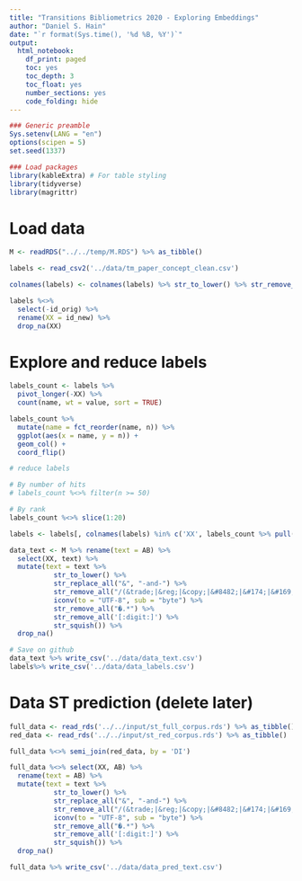```yaml
---
title: "Transitions Bibliometrics 2020 - Exploring Embeddings"
author: "Daniel S. Hain"
date: "`r format(Sys.time(), '%d %B, %Y')`"
output:
  html_notebook:
    df_print: paged
    toc: yes
    toc_depth: 3
    toc_float: yes
    number_sections: yes
    code_folding: hide
---
```


```r
### Generic preamble
Sys.setenv(LANG = "en")
options(scipen = 5)
set.seed(1337)

### Load packages  
library(kableExtra) # For table styling
library(tidyverse)
library(magrittr)
```

# Load data

```r
M <- readRDS("../../temp/M.RDS") %>% as_tibble()

labels <- read_csv2('../data/tm_paper_concept_clean.csv')
```

```r
colnames(labels) <- colnames(labels) %>% str_to_lower() %>% str_remove_all('[\\,\\-\\.]')
```

```r
labels %<>% 
  select(-id_orig) %>%
  rename(XX = id_new) %>%
  drop_na(XX)
```

# Explore and reduce labels

```r
labels_count <- labels %>%
  pivot_longer(-XX) %>%
  count(name, wt = value, sort = TRUE) 
```

```r
labels_count %>%
  mutate(name = fct_reorder(name, n)) %>%
  ggplot(aes(x = name, y = n)) +
  geom_col() + 
  coord_flip()
```

```r
# reduce labels

# By number of hits
# labels_count %<>% filter(n >= 50)

# By rank
labels_count %<>% slice(1:20)
```

```r
labels <- labels[, colnames(labels) %in% c('XX', labels_count %>% pull(name))]
```

```r
data_text <- M %>% rename(text = AB) %>% 
  select(XX, text) %>%
  mutate(text = text %>% 
           str_to_lower() %>%
           str_replace_all("&", "-and-") %>%
           str_remove_all("/(&trade;|&reg;|&copy;|&#8482;|&#174;|&#169;)/.*") %>%
           iconv(to = "UTF-8", sub = "byte") %>%
           str_remove_all("�.*") %>%
           str_remove_all('[:digit:]') %>%
           str_squish()) %>% 
  drop_na()  
```


```r
# Save on github
data_text %>% write_csv('../data/data_text.csv')
labels%>% write_csv('../data/data_labels.csv')
```




# Data ST prediction (delete later)


```r
full_data <- read_rds('../../input/st_full_corpus.rds') %>% as_tibble()
red_data <- read_rds('../../input/st_red_corpus.rds') %>% as_tibble()

full_data %<>% semi_join(red_data, by = 'DI')
```

```r
full_data %<>% select(XX, AB) %>%
  rename(text = AB) %>%
  mutate(text = text %>% 
           str_to_lower() %>%
           str_replace_all("&", "-and-") %>%
           str_remove_all("/(&trade;|&reg;|&copy;|&#8482;|&#174;|&#169;)/.*") %>%
           iconv(to = "UTF-8", sub = "byte") %>%
           str_remove_all("�.*") %>%
           str_remove_all('[:digit:]') %>%
           str_squish()) %>% 
  drop_na()
```

```r
full_data %>% write_csv('../data/data_pred_text.csv')
```









